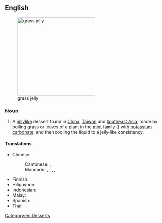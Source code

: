 ==English==
{{wikipedia}}
[[File:GrassJellyBlocks.jpg|250px|thumb|right|grass jelly]]

===Noun===
{{en-noun|-}}

# A [[jellylike]] dessert found in [[China]], [[Taiwan]] and [[Southeast Asia]], made by boiling grass or leaves of a plant in the [[mint]] family ({{taxlink|Platostoma palustre|species}}) with [[potassium carbonate]], and then cooling the liquid to a jelly-like consistency.

====Translations====
{{trans-top|jellylike dessert}}
* Chinese:
*: Cantonese: {{t|yue|涼粉}}, {{t|yue|凉粉|tr=loeng4 fan2}}
*: Mandarin: {{t+|zh|涼粉}}, {{t+|zh|凉粉|tr=liángfěn}}, {{t+|cmn|仙草凍}}, {{t+|cmn|仙草冻|tr=xiāncǎodòng}} {{qualifier|Taiwan}}, {{t+|cmn|仙草|tr=xiāncǎo}} {{qualifier|Taiwan}}
{{trans-mid}}
* Finnish: {{t|fi|ruohohyytelö}}
* Hiligaynon: {{t|hil|sansaw}}
* Indonesian: {{t+|id|cincau}}
* Malay: {{t+|ms|cincau}}
* Spanish: {{t|es|jalea de hierba|f}}, {{t|es|chanchau|m}}
* Thai: {{t|th|เฉาก๊วย}}
{{trans-bottom}}

[[Category:en:Desserts]]